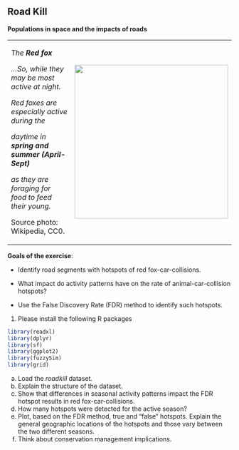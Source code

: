 ## Road Kill

**Populations in space and the impacts of roads**

+------------------------------------------------------+--------------------------------------------------------+
| *The **Red fox***                                    | ![](/images/RedFox.jpg){fig-align="right" width="345"} |
|                                                      |                                                        |
| *…So, while they may be most active at night.*       |                                                        |
|                                                      |                                                        |
| *Red foxes are especially active during the*         |                                                        |
|                                                      |                                                        |
| *daytime in **spring and summer (April-Sept)***      |                                                        |
|                                                      |                                                        |
| *as they are foraging for food to feed their young.* |                                                        |
|                                                      |                                                        |
| Source photo: Wikipedia, CC0.                        |                                                        |
+------------------------------------------------------+--------------------------------------------------------+

**Goals of the exercise**:

-   Identify road segments with hotspots of red fox-car-collisions.

-   What impact do activity patterns have on the rate of animal-car-collision hotspots?

-   Use the False Discovery Rate (FDR) method to identify such hotspots.

1.  Please install the following R packages

``` r
library(readxl)
library(dplyr)
library(sf)
library(ggplot2)
library(fuzzySim)
library(grid)
```

a.  Load the *roadkill* dataset.
b.  Explain the structure of the dataset.
c.  Show that differences in seasonal activity patterns impact the FDR hotspot results in red fox-car-collisions.
d.  How many hotspots were detected for the active season?
e.  Plot, based on the FDR method, true and “false” hotspots. Explain the general geographic locations of the hotspots and those vary between the two different seasons.
f.  Think about conservation management implications.

